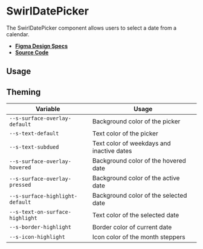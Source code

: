 
<Meta title="Components/SwirlDatePicker" />

# SwirlDatePicker

The SwirlDatePicker component allows users to select a date from a calendar.

- **[Figma Design Specs](https://www.figma.com/file/iRHiAFsHxnzux8gQ9EjlZe/Swirl-Components?node-id=2%3A21)**
- **[Source Code](https://github.com/flip-corp/swirl/tree/main/packages/swirl-components/src/components/swirl-date-picker)**

## Usage

<Canvas withSource="open">
  <Story id="components-swirldatepicker--swirl-date-picker" />
</Canvas>

<ArgsTable story="." />

## Theming

| Variable                        | Usage                                     |
| ------------------------------- | ----------------------------------------- |
| `--s-surface-overlay-default`   | Background color of the picker            |
| `--s-text-default`              | Text color of the picker                  |
| `--s-text-subdued`              | Text color of weekdays and inactive dates |
| `--s-surface-overlay-hovered`   | Background color of the hovered date      |
| `--s-surface-overlay-pressed`   | Background color of the active date       |
| `--s-surface-highlight-default` | Background color of the selected date     |
| `--s-text-on-surface-highlight` | Text color of the selected date           |
| `--s-border-highlight`          | Border color of current date              |
| `--s-icon-highlight`            | Icon color of the month steppers          |
